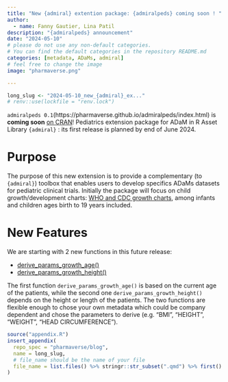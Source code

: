 ```yaml
---
title: "New {admiral} extention package: {admiralpeds} coming soon ! "
author:
  - name: Fanny Gautier, Lina Patil
description: "{admiralpeds} announcement"
date: "2024-05-10"
# please do not use any non-default categories.
# You can find the default categories in the repository README.md
categories: [metadata, ADaMs, admiral]
# feel free to change the image
image: "pharmaverse.png"

---
```


<!--------------- typical setup ----------------->

```r
long_slug <- "2024-05-10_new_{admiral}_ex..."
# renv::use(lockfile = "renv.lock")
```

<!--------------- post begins here ----------------->
`admiralpeds 0.1`(https://pharmaverse.github.io/admiralpeds/index.html) is __coming soon__ [on CRAN](https://cran.r-project.org/web/packages/admiralpeds/index.html)!
Pediatrics extension package for ADaM in R Asset Library `{admiral}` : its first release is planned by end of June 2024.

# Purpose

The purpose of this new extension is to provide a complementary (to `{admiral}`) toolbox that enables users to develop specifics ADaMs datasets for pediatric clinical trials.
Initially the package will focus on child growth/development charts: [WHO and CDC growth charts](https://www.cdc.gov/growthcharts/who_charts.htm), among infants and children ages birth to 19 years included. 

# New Features

We are starting with 2 new functions in this future release: 

* [derive_params_growth_age()](https://pharmaverse.github.io/admiralpeds/reference/derive_params_growth_age.html)
* [derive_params_growth_height()](https://pharmaverse.github.io/admiral/reference/derive_params_growth_height.html)

The first function `derive_params_growth_age()` is based on the current age of the patients, while the second one `derive_params_growth_height()` depends on the height or length of the patients. The two functions are flexible enough to chose your own metadata which could be company dependent and chose the parameters to derive (e.g. "BMI", "HEIGHT", "WEIGHT", "HEAD CIRCUMFERENCE").




<!--------------- appendices go here ----------------->

```r
source("appendix.R")
insert_appendix(
  repo_spec = "pharmaverse/blog",
  name = long_slug,
  # file_name should be the name of your file
  file_name = list.files() %>% stringr::str_subset(".qmd") %>% first()
)
```
